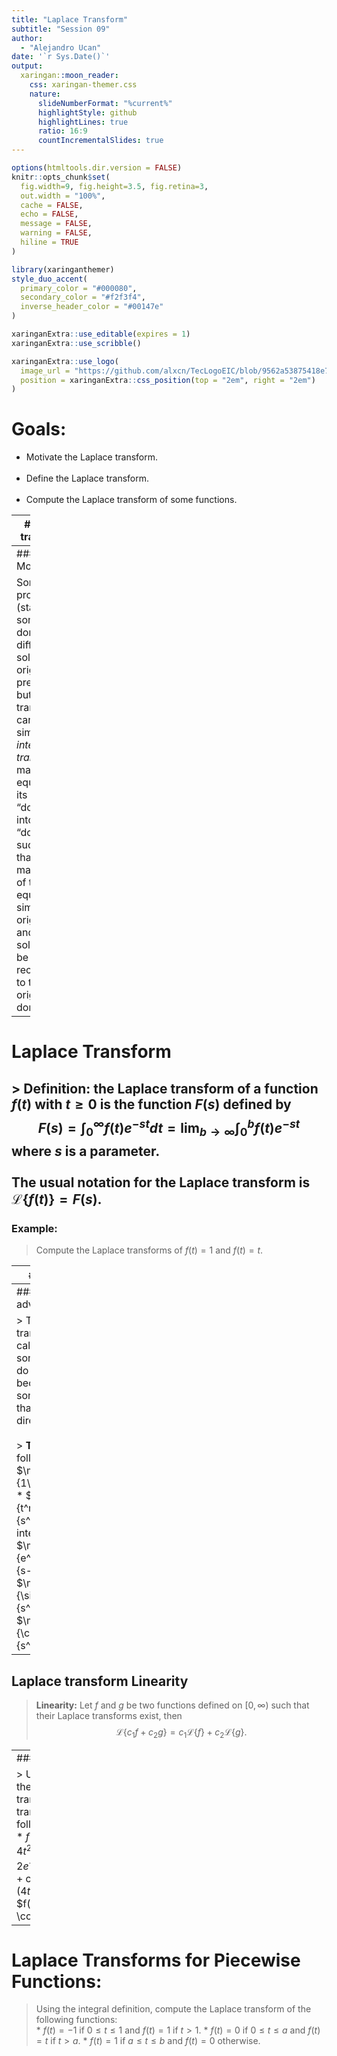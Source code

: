 ---
title: "Laplace Transform"
subtitle: "Session 09"
author: 
  - "Alejandro Ucan"
date: '`r Sys.Date()`'
output:
  xaringan::moon_reader:
    css: xaringan-themer.css
    nature:
      slideNumberFormat: "%current%"
      highlightStyle: github
      highlightLines: true
      ratio: 16:9
      countIncrementalSlides: true
---

```{r setup, include=FALSE}
options(htmltools.dir.version = FALSE)
knitr::opts_chunk$set(
  fig.width=9, fig.height=3.5, fig.retina=3,
  out.width = "100%",
  cache = FALSE,
  echo = FALSE,
  message = FALSE, 
  warning = FALSE,
  hiline = TRUE
)
```

```{r xaringan-themer, include=FALSE, warning=FALSE}
library(xaringanthemer)
style_duo_accent(
  primary_color = "#000080",
  secondary_color = "#f2f3f4",
  inverse_header_color = "#00147e"
)
```

```{r xaringan-editable, echo=FALSE}
xaringanExtra::use_editable(expires = 1)
xaringanExtra::use_scribble()
```

```{r xaringan-logo, echo=FALSE}
xaringanExtra::use_logo(
  image_url = "https://github.com/alxcn/TecLogoEIC/blob/9562a53875418e749a296c85808a19c85fc4be74/IngenieriaCiencias_Horizontal_RGB.png",
  position = xaringanExtra::css_position(top = "2em", right = "2em")
)
```
# Goals:

* Motivate the Laplace transform. <br/><br/>
* Define the Laplace transform. <br/><br/>
* Compute the Laplace transform of some functions.

---
# Integral transforms

> The derivative and anti-derivative are transformations of functions, and can be thought of as linear transformations.

<br/><br/><br/><br/>

> Remember that through anti-derivatives we can define functions.


---
### Motivation:

Some problems (stated in some domain) are difficult to solve in their original presentation, but transformed can be simpler. The _integral transform_ maps an equation in its original "domain" into another "domain" in such a way that the manipulation of the equation is simpler than originally and the solution can be reconverted to the original domain.

---
# Laplace Transform

> __Definition:__ the Laplace transform of a function $f(t)$ with $t\geq 0$ is the function $F(s)$ defined by $$F(s)=\int_0^\infty f(t)e^{-st}dt=\lim_{b\to\infty}\int_0^b f(t)e^{-st}$$ where $s$ is a parameter. <br/><br/> The usual notation for the Laplace transform is $\mathcal{L}\{f(t)\}=F(s).$
---
### Example:

> Compute the Laplace transforms of $f(t)=1$ and $f(t)=t.$

---
### Example:

> Compute the Laplace transform of: $f(t)=-3t^2+2t+1,$ $f(t)=\cos(3t)$ and $f(t)=e^{2t}.$
---
### The advantages

> The Laplace transform calculation is something that you do only once, because there are some formulaes that you can use directly.
<br/><br/>
> __Theorem:__ It follows that:
  * $\mathcal{L}\{1\}=\frac{1}{s}.$
  * $\mathcal{L}\{t^n\}=\frac{n!}{s^{n+1}}.$ for an integer $n>0$
  * $\mathcal{L}\{e^{at}\}=\frac{1}{s-a}.$
  * $\mathcal{L}\{\sin(kt)\}=\frac{k}{s^2+k^2}.$
  * $\mathcal{L}\{\cos(kt)\}=\frac{s}{s^2+k^2}.$

---

## Laplace transform Linearity


> __Linearity:__ Let $f$ and $g$ be two functions defined on $[0,\infty)$ such that their Laplace transforms exist, then $$\mathcal{L}\{c_1 f+c_2 g\}=c_1\mathcal{L}\{f\}+c_2 \mathcal{L}\{g\}.$$

---
### Example

> Using Linearity in the Laplace transform, transform the following functions:
  * $f(t)=-5+3t+4t^2$
  * $f(t)=5e^{t}-2e^{-3t}$
  * $f(t)=-3t^3+\cos(4t)+ 2\sin(4t).$
  * $f(t)=\frac{\sin(3t)-\cos(4t)}{5}.$

---
# Laplace Transforms for Piecewise Functions:

> Using the integral definition, compute the Laplace transform of the following functions: <br/>
  * $f(t)=-1$ if $0\leq t \leq 1$ and $f(t)=1$ if $t>1.$
  * $f(t)=0$ if $0\leq t\leq a$ and $f(t)=t$ if $t>a.$
  * $f(t)=1$ if $a\leq t\leq b$ and $f(t)=0$ otherwise.
